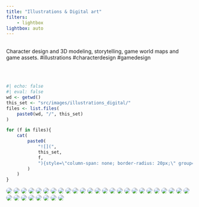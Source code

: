 ```yaml
---
title: "Illustrations & Digital art"
filters:
    - lightbox
lightbox: auto
---
```


<br/>
Character design and 3D modeling, storytelling, game world maps and game assets. #illustrations #characterdesign #gamedesign

<br/><br/>

::: gallery

::: column-page

```r
#| echo: false
#| eval: false
wd <- getwd()
this_set <- "src/images/illustrations_digital/"
files <- list.files(
    paste0(wd, "/", this_set)
)

for (f in files){
    cat(
        paste0(
            "![](",
            this_set,
            f,
            "){style=\"column-span: none; border-radius: 20px;\" group=\"my-gallery\"}\n"
        )
    )
}
```


![](src/images/illustrations_digital/atomhawk_artcompetition_2023_oleksandradreval_small.jpg){style="column-span: none; border-radius: 20px;" group="my-gallery"}
![](src/images/illustrations_digital/atomhawk_artcompetition_2023_wip_oleksandradreval_small.jpg){style="column-span: none; border-radius: 20px;" group="my-gallery"}
![](src/images/illustrations_digital/claireinforestdave_small.png){style="column-span: none; border-radius: 20px;" group="my-gallery"}
![](src/images/illustrations_digital/clairekeyart_small.png){style="column-span: none; border-radius: 20px;" group="my-gallery"}
![](src/images/illustrations_digital/comicbook_wip_final.jpg){style="column-span: none; border-radius: 20px;" group="my-gallery"}
![](src/images/illustrations_digital/conceptartcollage-small.jpg){style="column-span: none; border-radius: 20px;" group="my-gallery"}
![](src/images/illustrations_digital/conceptatr_all2d_3d_small.jpg){style="column-span: none; border-radius: 20px;" group="my-gallery"}
![](src/images/illustrations_digital/RenderColageHippieTexture.jpg){style="column-span: none; border-radius: 20px;" group="my-gallery"}
![](src/images/illustrations_digital/conceptartladybug2.jpg){style="column-span: none; border-radius: 20px;" group="my-gallery"}
![](src/images/illustrations_digital/conceptartladybug.jpg){style="column-span: none; border-radius: 20px;" group="my-gallery"}
![](src/images/illustrations_digital/davekeyart_v2-copy.jpg){style="column-span: none; border-radius: 20px;" group="my-gallery"}
![](src/images/illustrations_digital/download-1.jpg){style="column-span: none; border-radius: 20px;" group="my-gallery"}
![](src/images/illustrations_digital/download.jpg){style="column-span: none; border-radius: 20px;" group="my-gallery"}
![](src/images/illustrations_digital/game.jpg){style="column-span: none; border-radius: 20px;" group="my-gallery"}
![](src/images/illustrations_digital/girldogowl-copy.jpg){style="column-span: none; border-radius: 20px;" group="my-gallery"}
![](src/images/illustrations_digital/img_0253.jpeg){style="column-span: none; border-radius: 20px;" group="my-gallery"}
![](src/images/illustrations_digital/img_1009.jpeg){style="column-span: none; border-radius: 20px;" group="my-gallery"}
![](src/images/illustrations_digital/Girl20s.jpg){style="column-span: none; border-radius: 20px;" group="my-gallery"}
![](src/images/illustrations_digital/img_1397.jpg){style="column-span: none; border-radius: 20px;" group="my-gallery"}
![](src/images/illustrations_digital/img_1398.jpg){style="column-span: none; border-radius: 20px;" group="my-gallery"}
![](src/images/illustrations_digital/img_1399.jpg){style="column-span: none; border-radius: 20px;" group="my-gallery"}
![](src/images/illustrations_digital/img_1400.jpg){style="column-span: none; border-radius: 20px;" group="my-gallery"}
![](src/images/illustrations_digital/img-1352.jpg){style="column-span: none; border-radius: 20px;" group="my-gallery"}
![](src/images/illustrations_digital/img-1353.jpg){style="column-span: none; border-radius: 20px;" group="my-gallery"}
![](src/images/illustrations_digital/img-1356.jpg){style="column-span: none; border-radius: 20px;" group="my-gallery"}
![](src/images/illustrations_digital/img-1357.jpg){style="column-span: none; border-radius: 20px;" group="my-gallery"}
![](src/images/illustrations_digital/img-1359.jpg){style="column-span: none; border-radius: 20px;" group="my-gallery"}
![](src/images/illustrations_digital/img-1361.jpg){style="column-span: none; border-radius: 20px;" group="my-gallery"}
![](src/images/illustrations_digital/img-1362.jpg){style="column-span: none; border-radius: 20px;" group="my-gallery"}
![](src/images/illustrations_digital/img-1363.jpg){style="column-span: none; border-radius: 20px;" group="my-gallery"}
![](src/images/illustrations_digital/map_finished-small.jpg){style="column-span: none; border-radius: 20px;" group="my-gallery"}
![](src/images/illustrations_digital/nwofthegreendragon.jpg){style="column-span: none; border-radius: 20px;" group="my-gallery"}
![](src/images/illustrations_digital/poster1.jpg){style="column-span: none; border-radius: 20px;" group="my-gallery"}

:::

:::
